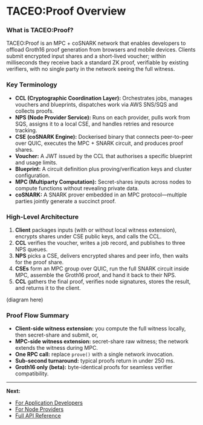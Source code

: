 # TACEO:Proof Overview

### What is TACEO:Proof?

TACEO:Proof is an MPC + coSNARK network that enables developers to offload Groth16 proof generation from browsers and mobile devices. 
Clients submit encrypted input shares and a short-lived voucher; within milliseconds they receive back a standard ZK proof, verifiable by existing verifiers, with no single party in the network seeing the full witness.

### Key Terminology

- **CCL (Cryptographic Coordination Layer):** Orchestrates jobs, manages vouchers and blueprints, dispatches work via AWS SNS/SQS and collects proofs.
- **NPS (Node Provider Service):** Runs on each provider, pulls work from SQS, assigns it to a local CSE, and handles retries and resource tracking.
- **CSE (coSNARK Engine):** Dockerised binary that connects peer-to-peer over QUIC, executes the MPC + SNARK circuit, and produces proof shares.
- **Voucher:** A JWT issued by the CCL that authorises a specific blueprint and usage limits.
- **Blueprint:** A circuit definition plus proving/verification keys and cluster configuration.
- **MPC (Multiparty Computation):** Secret-shares inputs across nodes to compute functions without revealing private data.
- **coSNARK:** A SNARK prover embedded in an MPC protocol—multiple parties jointly generate a succinct proof.

### High-Level Architecture

1. **Client** packages inputs (with or without local witness extension), encrypts shares under CSE public keys, and calls the CCL.
2. **CCL** verifies the voucher, writes a job record, and publishes to three NPS queues.
3. **NPS** picks a CSE, delivers encrypted shares and peer info, then waits for the proof share.
4. **CSEs** form an MPC group over QUIC, run the full SNARK circuit inside MPC, assemble the Groth16 proof, and hand it back to their NPS.
5. **CCL** gathers the final proof, verifies node signatures, stores the result, and returns it to the client.

(diagram here)

### Proof Flow Summary

- **Client-side witness extension:** you compute the full witness locally, then secret-share and submit, or,
- **MPC-side witness extension:** secret-share raw witness; the network extends the witness during MPC.
- **One RPC call:** replace `prove()` with a single network invocation.
- **Sub-second turnaround:** typical proofs return in under 250 ms.
- **Groth16 only (beta):** byte-identical proofs for seamless verifier compatibility.

---

**Next:**

- [For Application Developers](dev/quickstart)
- [For Node Providers](ops/onboarding)
- [Full API Reference](api)
